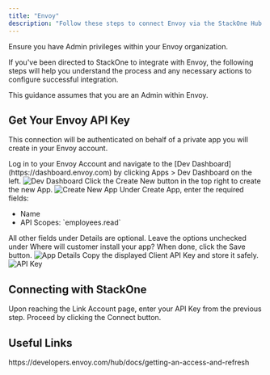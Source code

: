 ```yaml
---
title: "Envoy"
description: "Follow these steps to connect Envoy via the StackOne Hub successfully."
---
```



<Warning>
  Ensure you have Admin privileges within your Envoy organization.
</Warning>

If you've been directed to StackOne to integrate with Envoy, the following steps will help you understand the process and any necessary actions to configure successful integration.

This guidance assumes that you are an Admin within Envoy.

## Get Your Envoy API Key

This connection will be authenticated on behalf of a private app you will create in your Envoy account.

<Steps>
  <Step title="Log in to Envoy">
    Log in to your Envoy Account and navigate to the [Dev Dashboard](https://dashboard.envoy.com) by clicking Apps > Dev Dashboard on the left.
    <Frame>
      <img className='rounded-md' style={{ margin: '0 auto', border: '1px solid #efefef' }} alt="Dev Dashboard" src="/images/envoy/image1.png" />
    </Frame>
  </Step>

  <Step title="Create a New App">
    Click the Create New button in the top right to create the new App.
    <Frame>
      <img className='rounded-md' style={{ margin: '0 auto', border: '1px solid #efefef' }} alt="Create New App" src="/images/envoy/image2.png" />
    </Frame>
  </Step>

  <Step title="Enter App Details">
    Under Create App, enter the required fields:
    <ul>
      <li>Name</li>
      <li>API Scopes: `employees.read`</li>
    </ul>
    All other fields under Details are optional. Leave the options unchecked under Where will customer install your app?
    When done, click the Save button.
    <Frame>
      <img className='rounded-md' style={{ margin: '0 auto', border: '1px solid #efefef' }} alt="App Details" src="/images/envoy/image3.png" />
    </Frame>
  </Step>

  <Step title="Copy API Key">
    Copy the displayed Client API Key and store it safely.
    <Frame>
      <img className='rounded-md' style={{ margin: '0 auto', border: '1px solid #efefef' }} alt="API Key" src="/images/envoy/image4.png" />
    </Frame>
  </Step>
</Steps>

## Connecting with StackOne

<Steps>
  <Step title="Enter API Key">
    Upon reaching the Link Account page, enter your API Key from the previous step.
  </Step>

  <Step title="Connect">
    Proceed by clicking the Connect button.
  </Step>
</Steps>

<IntegrationFooter />

## Useful Links
<Card title="Authentication Guide" icon="link" href="https://developers.envoy.com/hub/docs/getting-an-access-and-refresh">
    https://developers.envoy.com/hub/docs/getting-an-access-and-refresh
</Card>

